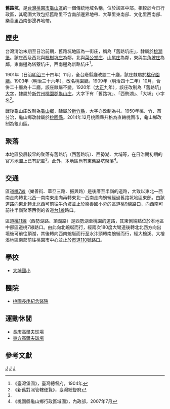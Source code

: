 {{noteTA
|1 = zh-cn:庄; zh-hk:庄; zh-tw:庄;
}}
'''舊路坑'''，是[[台灣|台灣]][[桃園市|桃園市]][[龜山區|龜山區]]的一個傳統地域名稱，位於該區中部。相較於今日行政區，其範圍大致包括舊路里不含南部邊界地帶、大華里東南部、文化里西南部、樂善里西南部邊界地帶。

==歷史==
台灣清治末期至日治前期，舊路坑地區為一街庄，稱為「舊路坑庄」，隸屬於[[桃澗堡|桃澗堡]]。該庄西及西北與[[楓樹坑庄|楓樹坑庄]]為鄰，北與[[菜公堂庄|菜公堂庄]]、[[山尾庄|山尾庄]]為鄰，東與[[牛角坡庄|牛角坡庄]]為鄰，東南邊為[[塔藔坑庄|塔藔坑庄]]，西南邊為[[新路坑庄|新路坑庄]]<ref name="臺灣堡圖">《臺灣堡圖》，臺灣總督府，1904年</ref>。

1901年（日治[[明治|明治]]三十四年）11月，全台廢縣廳改設二十廳，該庄隸屬於[[桃仔園廳|桃仔園廳]]。1903年（明治三十六年），改名桃園廳。1909年（明治四十二年）10月，合併二十廳為十二廳，該庄隸屬不變。1920年（[[大正|大正]]九年），該庄改制為「舊路坑」[[大字|大字]]，隸屬於[[新竹州|新竹州]][[桃園郡|桃園郡]][[龜山庄|龜山庄]]，大字下有「舊路坑」、「西勢湖」、「大埔」小字名<ref>《新舊對照管轄便覽》，臺灣總督府</ref>。

戰後龜山庄改制為[[龜山區|龜山鄉]]，隸屬於[[新竹縣|新竹縣]]，大字亦改制為村。1950年桃、竹、苗分治，龜山鄉改隸屬於[[桃園縣|桃園縣]]。2014年12月桃園縣升格為直轄桃園市，龜山鄉改制為龜山區。

==聚落==
本地區發展較早的聚落有舊路坑（西舊路坑）、西勢湖、大埔等，在日治期初期的官方地圖上已有記載<ref name="臺灣堡圖"/>。此外，本地區尚有東舊路坑聚落<ref>《桃園縣龜山鄉行政區域圖》，內政部，2007年7月</ref>。

==交通==
區道[[桃7線|桃7線]]（樂善街、華亞三路、振興路）是後厝至半嶺的道路，大致以東北—西南走向轉北北西—南南東走向再轉東北—西南走向蜿蜒經過舊路坑地區東部。由該道路向東北轉北北西可前往牛角坡並止於樂善國小旁的區道[[桃9線|桃9線]]路口，向西南可前往半嶺聚落西側的省道[[台1線|台1線]]路口。

區道[[桃11線|桃11線]]（西勢湖路、頂湖路）是西勢湖至桃園的道路，其東側端點位於本地區中部區道桃7線路口。由此向北蜿蜒而行，經兩次180度大彎道後轉北北西方向出境後可前往頂湖，其後轉向西南蜿蜒而行至水汴頭轉南蜿蜒而行，經大檜溪、大檜溪地區南部前往桃園市中心並止於[[市道110號|市道110號]]路口。

==學校==
*[[大埔國小|大埔國小]]

==醫院==
*[[桃園長庚紀念醫院|桃園長庚紀念醫院]]

==運動休閒==
*[[長庚高爾夫球場|長庚高爾夫球場]]
*[[東方高爾夫球場|東方高爾夫球場]]

==參考文獻==
{{reflist}}

{{桃園郡}}

[[Category:龜山區地名|J]]
[[Category:龜山庄大字|J]]
[[Category:桃澗堡|J]]